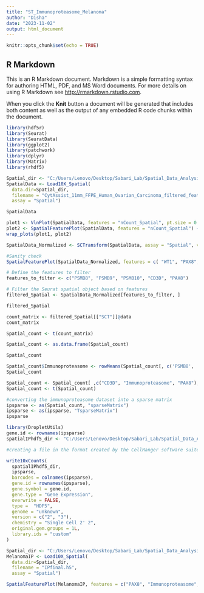 ```yaml
---
title: "ST_Immunoproteasome_Melanoma"
author: "Disha"
date: "2023-11-02"
output: html_document
---
```


```r
knitr::opts_chunk$set(echo = TRUE)
```

## R Markdown

This is an R Markdown document. Markdown is a simple formatting syntax for authoring HTML, PDF, and MS Word documents. For more details on using R Markdown see <http://rmarkdown.rstudio.com>.

When you click the **Knit** button a document will be generated that includes both content as well as the output of any embedded R code chunks within the document.

```r
library(hdf5r)
library(Seurat)
library(SeuratData)
library(ggplot2)
library(patchwork)
library(dplyr)
library(Matrix)
library(rhdf5)
```


```r
Spatial_dir <- "C:/Users/Lenovo/Desktop/Sabari_Lab/Spatial_Data_Analysis/OC_Spatial"
SpatialData <- Load10X_Spatial(
  data.dir=Spatial_dir,
  filename = "CytAssist_11mm_FFPE_Human_Ovarian_Carcinoma_filtered_feature_bc_matrix.h5",
  assay = "Spatial")
```

```r
SpatialData
```


```r
plot1 <- VlnPlot(SpatialData, features = "nCount_Spatial", pt.size = 0.1) + NoLegend()
plot2 <- SpatialFeaturePlot(SpatialData, features = "nCount_Spatial") + theme(legend.position = "right")
wrap_plots(plot1, plot2)
```


```r
SpatialData_Normalized <- SCTransform(SpatialData, assay = "Spatial", verbose = FALSE)
```


```r
#Sanity check
SpatialFeaturePlot(SpatialData_Normalized, features = c( "WT1", "PAX8", "MUC16"))
```


```r
# Define the features to filter
features_to_filter <- c("PSMB8", "PSMB9", "PSMB10", "CD3D", "PAX8")

# Filter the Seurat spatial object based on features
filtered_Spatial <- SpatialData_Normalized[features_to_filter, ]
```


```r
filtered_Spatial
```


```r
count_matrix <- filtered_Spatial[["SCT"]]@data
count_matrix
```


```r
Spatial_count <- t(count_matrix)
```


```r
Spatial_count <- as.data.frame(Spatial_count)
```


```r
Spatial_count
```

```r
Spatial_count$Immunoproteasome <- rowMeans(Spatial_count[, c('PSMB8', 'PSMB9', 'PSMB10')], na.rm = TRUE)
Spatial_count
```


```r
Spatial_count <- Spatial_count[ ,c("CD3D", "Immunoproteasome", "PAX8"), drop = FALSE]
Spatial_count <- t(Spatial_count)

#converting the immunoproteasome dataset into a sparse matrix
ipsparse <- as(Spatial_count, "sparseMatrix")
ipsparse <- as(ipsparse, "TsparseMatrix")
ipsparse
```


```r
library(DropletUtils)
gene.id <- rownames(ipsparse)
spatialIPhdf5_dir <- "C:/Users/Lenovo/Desktop/Sabari_Lab/Spatial_Data_Analysis/OC_Spatial/IPfinal.h5"
```


```r
#creating a file in the format created by the CellRanger software suite

write10xCounts(
  spatialIPhdf5_dir,
  ipsparse,
  barcodes = colnames(ipsparse),
  gene.id = rownames(ipsparse),
  gene.symbol = gene.id,
  gene.type = "Gene Expression",
  overwrite = FALSE,
  type =  "HDF5",
  genome = "unknown",
  version = c("2", "3"),
  chemistry = "Single Cell 2' 2",
  original.gem.groups = 1L,
  library.ids = "custom"
)
```

```r
Spatial_dir <- "C:/Users/Lenovo/Desktop/Sabari_Lab/Spatial_Data_Analysis/OC_Spatial"
MelanomaIP <- Load10X_Spatial(
  data.dir=Spatial_dir,
  filename = "IPfinal.h5",
  assay = "Spatial")
```


```r
SpatialFeaturePlot(MelanomaIP, features = c("PAX8", "Immunoproteasome",  "CD3D"))
```

